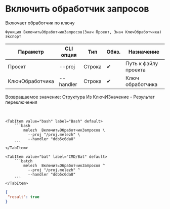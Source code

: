 ﻿---
sidebar_position: 7
description: Включить обработчик запросов и другие функции для работы с Melezh в Открытом пакете интеграций - бесплатной open-source библиотеке интеграций для 1С:Предприятие 8, OneScript и CLI
keywords: [1C, 1С, 1С:Предприятие, 1С:Предприятие 8.3, API, Интеграция, Сервисы, Обмен, OneScript, CLI]
---


# Включить обработчик запросов
 Включает обработчик по ключу



`Функция ВключитьОбработчикЗапросов(Знач Проект, Знач КлючОбработчика) Экспорт`

  | Параметр | CLI опция | Тип | Обяз. | Назначение |
  |-|-|-|-|-|
  | Проект | --proj | Строка | &#x2714; | Путь к файлу проекта |
  | КлючОбработчика | --handler | Строка | &#x2714; | Ключ обработчика |

  
  Возвращаемое значение:   Структура Из КлючИЗначение - Результат переключения

<br/>



    

 <Tabs>
  
    <TabItem value="bash" label="Bash" default>
        ```bash
            melezh  ВключитьОбработчикЗапросов \
              --proj "/proj.melezh" \
              --handler "ddb5c6da8"
        ```
    </TabItem>
  
    <TabItem value="bat" label="CMD/Bat" default>
        ```batch
            melezh  ВключитьОбработчикЗапросов ^
              --proj "/proj.melezh" ^
              --handler "ddb5c6da8"
        ```
    </TabItem>
</Tabs>

```json title="Результат"
{
 "result": true
}
```
